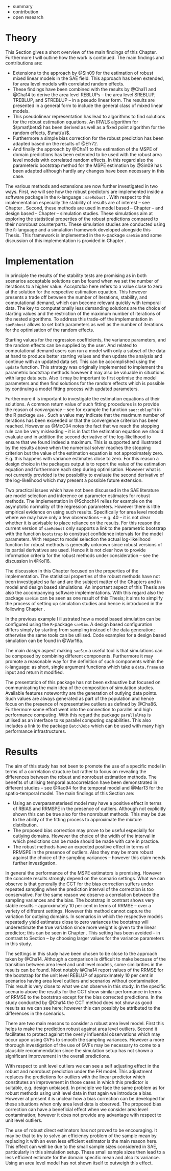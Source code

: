 - summary
- contribution
- open research

# Theory

This Section gives a short overview of the main findings of this Chapter.
Furthermore I will outline how the work is continued. The main findings and
contributions are:

- Extensions to the approach by @Sin09 for the estimation of robust mixed linear
models in the SAE field. This approach has been extended, for area level models
with correlated random effects.
- These findings have been combined with the results by @Cha11 and @Cha14 to
derive the area level REBLUPs -- the area level SREBLUP, TREBLUP, and STREBLUP
-- in a pseudo linear form. The results are presented in a general form to
include the general class of mixed linear models.
- This pseudolinear representation has lead to algorithms to find solutions for
the robust estimation equations. An IRWLS algorithm for $\pmat\beta$ has been
derived as well as a fixed point algorithm for the random effects, $\mat{u}$.
- Furthermore a simple bias correction for the robust prediction has been
adapted based on the results of @Efr72.
- And finally the approach by @Cha11 to the estimation of the MSPE of domain
predictions has been extended to be used with the robust area level models with
correlated random effects. In this regard also the parameteric bootstrap method
for the MSPE estimation by @Sin09 has been adapted although hardly any changes
have been necessary in this case.

The various methods and extensions are now further investigated in two ways. 
First, we will see how the robust predictors are implemented inside a software 
package in the `R`-language \citep{R}: `saeRobust` \citep{War16}. With respect 
to this implementation especially the stability of results are of interest -- 
see Chapter \ref{chap:saeRobust}. Second, these methods are used in model based 
-- Chapter \ref{chap:results_model_based} -- and design based -- Chapter 
\ref{chap:results_design_based} -- simulation studies. These simulations aim at 
exploring the statistical properties of the robust predictions compared to their
non\hyp{}robust counterparts. These simulation studies are conducted using the 
`R`-language and a simulation framework developed alongside this Thesis. This 
framework is implemented in the `R`-package `saeSim` \citep{War15} and some 
discussion of this implementation is provided in Chapter \ref{chap:saeSim}.


# Implementation

In principle the results of the stability tests are promising as in both
scenarios acceptable solutions can be found when we set the number of iterations
to a higher value. *Acceptable* here refers to a value close to zero at the
solution for the respective estimation equation. This however presents a trade
off between the number of iterations, stability, and computational demand, which
can become relevant quickly with temporal data. The key to computationally less
demanding solutions are the choice of starting values and the restriction of the
maximum number of iterations of the nested algorithms. To address this trade-off
the implementation in `saeRobust` allows to set both parameters as well as the 
number of iterations for the optimisation of the random effects.

Starting values for the regression coefficients, the variance parameters, and 
the random effects can be supplied by the user. And related to computational 
demand users can run a model with only a subset of the data at hand to produce 
better starting values and then update the analysis and continue with an updated
data set. This can be accomplished using the `update` function. This strategy
was originally implemented to implement the parametric bootstrap methods however
it may also be valuable in situations with large data sets. Also it may be
important to first optimise the model parameters and then find solutions for the
random effects which is possible by continuing a model fitting process with
updated parameters.

Furthermore it is important to investigate the estimation equations at their 
solutions. A common return value of such fitting procedures is to provide the 
reason of *convergence* -- see for example the function `sae::eblupFH` in the R 
package `sae` \citep{Mol15}. Such a value may indicate that the maximum number 
of iterations has been exceeded or that the convergence criterion has been 
reached. However as @McC04 notes the fact that we reach the stopping rule can be
very misleading -- it is in fact the estimation equation we should evaluate and
in addition the second derivative of the log-likelihood to ensure that we found
indeed a maximum. This is supported and illustrated by the results above when
the numerical solver reaches the stopping criterion but the value of the 
estimation equation is not approximately zero. E.g. this happens with variance 
estimates close to zero. For this reason a design choice in the packages output
is to report the value of the estimation equation and furthermore each step
during optimisation. However what is not currently provided is the possibility
to evaluate the second derivative of the log-likelihood which may present a
possible future extension.

Two practical issues which have not been discussed in the SAE literature are 
model selection and inference on parameter estimates for robust methods. The 
implementation in @Schoch14 relies for example on the asymptotic normality of 
the regression parameters. However there is little empirical evidence on using 
such results. Specifically for area level models where we may have only a few 
observations -- e.g. 40 -- it is not clear whether it is advisable to place 
reliance on the results. For this reason the current version of `saeRobust` only
supports a link to the parametric bootstrap with the function `bootstrap` to
construct confidence intervals for the model parameters. With respect to model
selection the actual log-likelihood function for robust methods is generally
unknown since robust versions of its partial derivatives are used. Hence it is
not clear how to provide information criteria for the robust methods under
consideration -- see the discussion in @Kol16.

The discussion in this Chapter focused on the properties of the implementation. 
The statistical properties of the robust methods have not been investigated so 
far and are the subject matter of the Chapters \ref{chap:results_model_based}
and \ref{chap:results_design_based} in model and design based simulations. An
important aspect of this Thesis are also the accompanying software
implementations. With this regard also the package `saeSim` \citep{War15} can be
seen as one result of this Thesis; it aims to simplify the process of setting up
simulation studies and hence is introduced in the following Chapter
\ref{chap:saeSim}.


In the previous example I illustrated how a model based simulation can be
configured using the `R`-package `saeSim`. A design based configuration differs
simply by starting from sampling instead of the data generation; otherwise the
same tools can be utilised. Code examples for a design based simulation can be
found in @War16a. 

The main *design* aspect making `saeSim` a useful tool is that simulations can
be composed by combining different components. Furthermore it may promote a
reasonable way for the definition of such components within the `R`-language: as
short, single argument functions which take a `data.frame` as input and return
it modified.

The presentation of this package has not been exhaustive but focused on
communicating the main idea of the composition of simulation studies. Available
features noteworthy are the generation of outlying data points. Such
values are always generated as part of the population and hence focus on the
presence of representative outliers as defined by @Cha86. Furthermore some
effort went into the connection to parallel and high performance computing. With
this regard the package `parallelMap` \citep{Bis15} is utilised as an interface
to `R`s parallel computing capabilities. This also includes a link to the
package `BatchJobs` \citep{Bis15a} which can be used with many high performance
infrastructures.



# Results

The aim of this study has not been to promote the use of a specific model in 
terms of a correlation structure but rather to focus on revealing the differences 
between the robust and non\hyp{}robust estimation methods. The benefits of
utilising temporal autocorrelation have been demonstrated in different studies --
see @Rao94 for the temporal model and @Mar13 for the spatio-temporal model. The
main findings of this Section are:

- Using an over\hyp{}parameterised model may have a positive effect in terms of
RBIAS and RRMSPE in the presence of outliers. Although not explicitly shown
this can be true also for the non\hyp{}robust methods. This may be due to the
ability of the fitting process to approximate the mixture distribution.
- The proposed bias correction may prove to be useful especially for outlying
domains. However the choice of the width of the interval in which predictions
can be made should be made with care in practice.
- The robust methods have an expected positive effect in terms of RRMSPE in the
presence of outliers. Also they may be more robust against the choice of the
sampling variances -- however this claim needs further investigation.


In general the performance of the MSPE estimators is promising. However the 
concrete results strongly depend on the scenario settings. What we can observe
is that generally the CCT for the bias correction suffers under repeated
sampling when the prediction interval of the correction is too conservative. For
the same reason we observe a correlation between the sampling variances and the 
bias. The bootstrap in contrast shows very stable results -- approximately 10 
per cent in terms of RRMSE -- over a variety of different settings. However this
method cannot capture the variation for outlying domains. In scenarios in which 
the respective models repeatedly yield estimates close to zero variances the 
bootstrap will underestimate the true variation since more weight is given to 
the linear predictor; this can be seen in Chapter
\ref{chap:results_design_based}. This setting has been avoided -- in contrast to
Section \ref{sec:results_predictions} -- by choosing larger values for the
variance parameters in this study.

The settings in this study have been chosen to be close to the approach taken by
@Cha14. Although a comparison is difficult to make because of the transition 
between area level and unit level models, some similarities in the results can
be found. Most notably @Cha14 report values of the RRMSE for the bootstrap for
the unit level REBLUP of approximately 10 per cent in scenarios having area
level outliers and scenarios without contamination. This result is very close to
what we can observe in this study. In the specific scenario above the results
for the CCT show similar performance in terms of RRMSE to the bootstrap except
for the bias corrected predictions. In the study conducted by @Cha14 the CCT
method does not show as good results as we can see here; however this can
possibly be attributed to the differences in the scenarios.

There are two main reasons to consider a robust area level model. First this
helps to make the prediction robust against area level outliers. Second it
facilitates to protect against the overly influential observations which may
occur upon using GVFs to smooth the sampling variances. However a more thorough
investigation of the use of GVFs may be necessary to come to a plausible
recommendation since the simulation setup has not shown a significant
improvement in the overall predictions.

With respect to unit level outliers we can see a self adjusting effect in the 
robust and non\hyp{}robust prediction under the FH model. This adjustment 
replaces the predictions for outliers with the linear predictor which
constitutes an improvement in those cases in which this predictor is suitable,
e.g. design unbiased. In principle we face the same problem as for robust
methods using unit level data in that again we introduce a bias. However at
present it is unclear how a bias correction can be developed for these
situations when only area level data is observed. The proposed bias correction
can have a beneficial effect when we consider area level contamination; however
it does not provide any advantage with respect to unit level outliers.

The use of robust direct estimators has not proved to be encouraging. It may be
that to try to solve an efficiency problem of the sample mean by replacing it
with an even less efficient estimator is the main reason here. This effect can
well be due to the small sample sizes considered in SAE, particularly in this 
simulation setup. These small sample sizes then lead to a less efficient 
estimate for the domain specific mean and also its variance. Using an area level
model has not shown itself to outweigh this effect.



